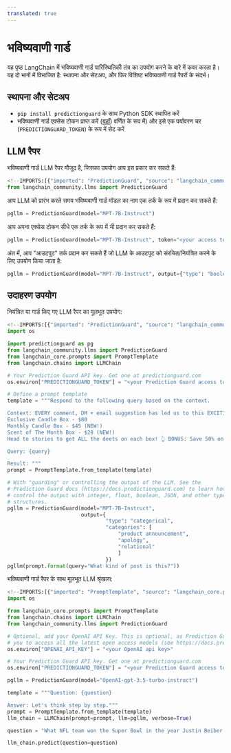 ```yaml
---
translated: true
---
```


# भविष्यवाणी गार्ड

यह पृष्ठ LangChain में भविष्यवाणी गार्ड पारिस्थितिकी तंत्र का उपयोग करने के बारे में कवर करता है।
यह दो भागों में विभाजित है: स्थापना और सेटअप, और फिर विशिष्ट भविष्यवाणी गार्ड रैपरों के संदर्भ।

## स्थापना और सेटअप

- `pip install predictionguard` के साथ Python SDK स्थापित करें
- भविष्यवाणी गार्ड एक्सेस टोकन प्राप्त करें ([यहाँ](https://docs.predictionguard.com/)) वर्णित के रूप में) और इसे एक पर्यावरण चर (`PREDICTIONGUARD_TOKEN`) के रूप में सेट करें

## LLM रैपर

भविष्यवाणी गार्ड LLM रैपर मौजूद है, जिसका उपयोग आप इस प्रकार कर सकते हैं:

```python
<!--IMPORTS:[{"imported": "PredictionGuard", "source": "langchain_community.llms", "docs": "https://api.python.langchain.com/en/latest/llms/langchain_community.llms.predictionguard.PredictionGuard.html", "title": "Prediction Guard"}]-->
from langchain_community.llms import PredictionGuard
```

आप LLM को प्रारंभ करते समय भविष्यवाणी गार्ड मॉडल का नाम एक तर्क के रूप में प्रदान कर सकते हैं:

```python
pgllm = PredictionGuard(model="MPT-7B-Instruct")
```

आप अपना एक्सेस टोकन सीधे एक तर्क के रूप में भी प्रदान कर सकते हैं:

```python
pgllm = PredictionGuard(model="MPT-7B-Instruct", token="<your access token>")
```

अंत में, आप "आउटपुट" तर्क प्रदान कर सकते हैं जो LLM के आउटपुट को संरचित/नियंत्रित करने के लिए उपयोग किया जाता है:

```python
pgllm = PredictionGuard(model="MPT-7B-Instruct", output={"type": "boolean"})
```

## उदाहरण उपयोग

नियंत्रित या गार्ड किए गए LLM रैपर का मूलभूत उपयोग:

```python
<!--IMPORTS:[{"imported": "PredictionGuard", "source": "langchain_community.llms", "docs": "https://api.python.langchain.com/en/latest/llms/langchain_community.llms.predictionguard.PredictionGuard.html", "title": "Prediction Guard"}, {"imported": "PromptTemplate", "source": "langchain_core.prompts", "docs": "https://api.python.langchain.com/en/latest/prompts/langchain_core.prompts.prompt.PromptTemplate.html", "title": "Prediction Guard"}, {"imported": "LLMChain", "source": "langchain.chains", "docs": "https://api.python.langchain.com/en/latest/chains/langchain.chains.llm.LLMChain.html", "title": "Prediction Guard"}]-->
import os

import predictionguard as pg
from langchain_community.llms import PredictionGuard
from langchain_core.prompts import PromptTemplate
from langchain.chains import LLMChain

# Your Prediction Guard API key. Get one at predictionguard.com
os.environ["PREDICTIONGUARD_TOKEN"] = "<your Prediction Guard access token>"

# Define a prompt template
template = """Respond to the following query based on the context.

Context: EVERY comment, DM + email suggestion has led us to this EXCITING announcement! 🎉 We have officially added TWO new candle subscription box options! 📦
Exclusive Candle Box - $80
Monthly Candle Box - $45 (NEW!)
Scent of The Month Box - $28 (NEW!)
Head to stories to get ALL the deets on each box! 👆 BONUS: Save 50% on your first box with code 50OFF! 🎉

Query: {query}

Result: """
prompt = PromptTemplate.from_template(template)

# With "guarding" or controlling the output of the LLM. See the
# Prediction Guard docs (https://docs.predictionguard.com) to learn how to
# control the output with integer, float, boolean, JSON, and other types and
# structures.
pgllm = PredictionGuard(model="MPT-7B-Instruct",
                        output={
                                "type": "categorical",
                                "categories": [
                                    "product announcement",
                                    "apology",
                                    "relational"
                                    ]
                                })
pgllm(prompt.format(query="What kind of post is this?"))
```

भविष्यवाणी गार्ड रैपर के साथ मूलभूत LLM श्रृंखला:

```python
<!--IMPORTS:[{"imported": "PromptTemplate", "source": "langchain_core.prompts", "docs": "https://api.python.langchain.com/en/latest/prompts/langchain_core.prompts.prompt.PromptTemplate.html", "title": "Prediction Guard"}, {"imported": "LLMChain", "source": "langchain.chains", "docs": "https://api.python.langchain.com/en/latest/chains/langchain.chains.llm.LLMChain.html", "title": "Prediction Guard"}, {"imported": "PredictionGuard", "source": "langchain_community.llms", "docs": "https://api.python.langchain.com/en/latest/llms/langchain_community.llms.predictionguard.PredictionGuard.html", "title": "Prediction Guard"}]-->
import os

from langchain_core.prompts import PromptTemplate
from langchain.chains import LLMChain
from langchain_community.llms import PredictionGuard

# Optional, add your OpenAI API Key. This is optional, as Prediction Guard allows
# you to access all the latest open access models (see https://docs.predictionguard.com)
os.environ["OPENAI_API_KEY"] = "<your OpenAI api key>"

# Your Prediction Guard API key. Get one at predictionguard.com
os.environ["PREDICTIONGUARD_TOKEN"] = "<your Prediction Guard access token>"

pgllm = PredictionGuard(model="OpenAI-gpt-3.5-turbo-instruct")

template = """Question: {question}

Answer: Let's think step by step."""
prompt = PromptTemplate.from_template(template)
llm_chain = LLMChain(prompt=prompt, llm=pgllm, verbose=True)

question = "What NFL team won the Super Bowl in the year Justin Beiber was born?"

llm_chain.predict(question=question)
```
